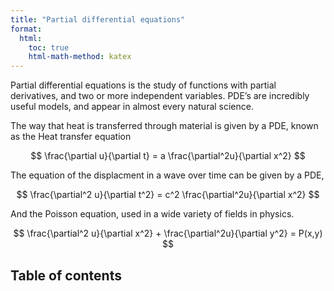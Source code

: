 ```yaml
---
title: "Partial differential equations"
format:
  html:
    toc: true
    html-math-method: katex
---
```


Partial differential equations is the study of functions with partial derivatives, and two or more independent variables. PDE's are incredibly useful models, and appear in almost every natural science.

The way that heat is transferred through material is given by a PDE, known as the Heat transfer equation

$$
\frac{\partial u}{\partial t} = a \frac{\partial^2u}{\partial x^2}
$$

The equation of the displacment in a wave over time can be given by a PDE,

$$
\frac{\partial^2 u}{\partial t^2} = c^2 \frac{\partial^2u}{\partial x^2}
$$

And the Poisson equation, used in a wide variety of fields in physics.

$$
\frac{\partial^2 u}{\partial x^2} + \frac{\partial^2u}{\partial y^2} = P(x,y)
$$


## Table of contents


